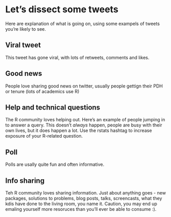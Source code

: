 # Let's dissect some tweets

Here are explanation of what is going on, using some exampels of tweets you're likely to see.

## Viral tweet

This tweet has gone viral, with lots of retweets, comments and likes. 



## Good news
People love sharing good news on twitter, usually people gettign their PDH or tenure (lots of academics use R)


## Help and technical questions
The R community loves helping out. Here's an example of people jumping in to answer a query. This doesn't _always_ happen, people are busy with their own lives, but it does happen a lot. Use the rstats hashtag to increase exposure of your R-related question. 


## Poll
Polls are usally quite fun and often informative. 

## Info sharing
Teh R community loves sharing information. Just about anything goes - new packages, solutions to problems, blog posts, talks, screencasts, what they kdis have done to the living room, you name it. Caution, you may end up emaling yourself more resoruces than you'll ever be able to consume :).

